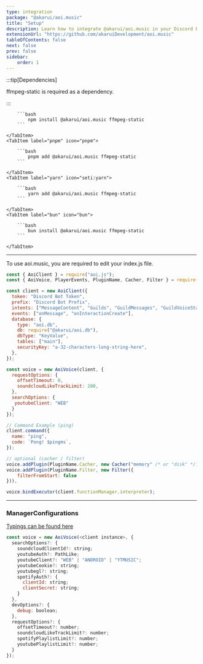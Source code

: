 ```yaml
---
type: integration
package: "@akarui/aoi.music"
title: "Setup"
description: Learn how to integrate @akarui/aoi.music in your Discord Bot.
extensionUrl: "https://github.com/akaruiDevelopment/aoi.music"
tableOfContents: false
next: false
prev: false
sidebar:
    order: 1
---
```



:::tip[Dependencies]

ffmpeg-static is required as a dependency.

:::

<Tabs>
    <TabItem label="npm" icon="seti:npm">

        ```bash
            npm install @akarui/aoi.music ffmpeg-static
        ```

    </TabItem>
    <TabItem label="pnpm" icon="pnpm">

        ```bash
            pnpm add @akarui/aoi.music ffmpeg-static
        ```

    </TabItem>
    <TabItem label="yarn" icon="seti:yarn">

        ```bash
            yarn add @akarui/aoi.music ffmpeg-static
        ```

    </TabItem>
    <TabItem label="bun" icon="bun">

        ```bash
            bun install @akarui/aoi.music ffmpeg-static
        ```

    </TabItem>
</Tabs>

---

To use aoi.music, you are required to edit your index.js file.

```javascript
const { AoiClient } = require("aoi.js");
const { AoiVoice, PlayerEvents, PluginName, Cacher, Filter } = require("@akarui/aoi.music");

const client = new AoiClient({
  token: "Discord Bot Token",
  prefix: "Discord Bot Prefix",
  intents: ["MessageContent", "Guilds", "GuildMessages", "GuildVoiceStates"],
  events: ["onMessage", "onInteractionCreate"],
  database: {
    type: "aoi.db",
    db: require("@akarui/aoi.db"),
    dbType: "KeyValue",
    tables: ["main"],
    securityKey: "a-32-characters-long-string-here",
  },
});

const voice = new AoiVoice(client, {
  requestOptions: {
    offsetTimeout: 0,
    soundcloudLikeTrackLimit: 200,
  },
  searchOptions: {
   youtubeClient: "WEB"
  }
});

// Command Example (ping)
client.command({
  name: "ping",
  code: `Pong! $pingms`,
});

// optional (cacher / filter)
voice.addPlugin(PluginName.Cacher, new Cacher("memory" /* or "disk" */));
voice.addPlugin(PluginName.Filter, new Filter({
    filterFromStart: false 
})),

voice.bindExecutor(client.functionManager.interpreter);
```

---

### ManagerConfigurations

[Typings can be found here](https://akaruidevelopment.github.io/aoi.music/interfaces/ManagerConfigurations.html)

```js
const voice = new AoiVoice(<client instance>, {
  searchOptions?: {
    soundcloudClientId?: string;
    youtubeAuth?: PathLike;
    youtubeClient?: "WEB" | "ANDROID" | "YTMUSIC";
    youtubeCookie?: string;
    youtubegl?: string;
    spotifyAuth?: {
      clientId: string;
      clientSecret: string;
    }
  },
  devOptions?: {
    debug: boolean;
  },
  requestOptions?: {
    offsetTimeout?: number;
    soundcloudLikeTrackLimit?: number;
    spotifyPlaylistLimit?: number;
    youtubePlaylistLimit?: number;
  }
});
```
